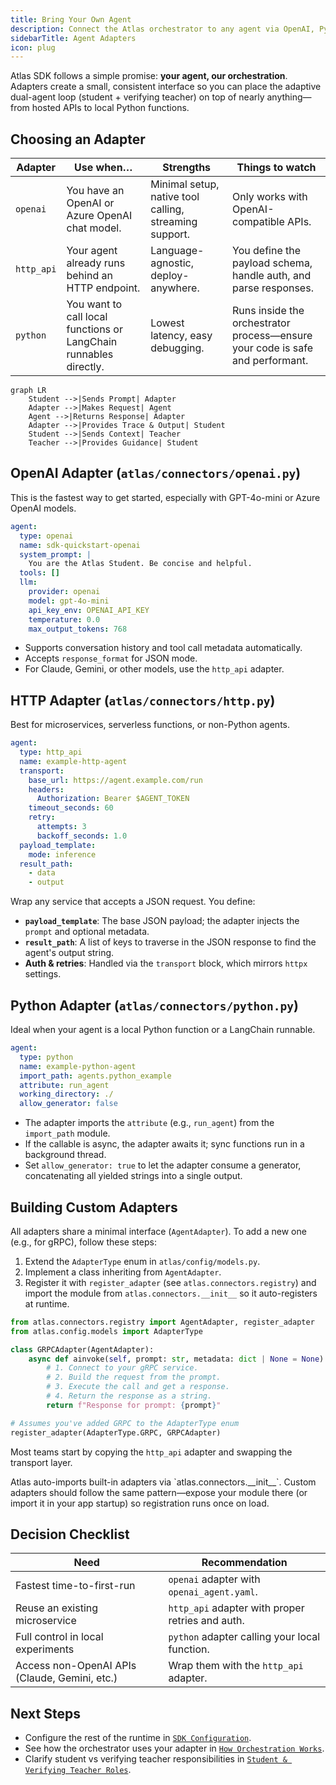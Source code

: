 ```yaml
---
title: Bring Your Own Agent
description: Connect the Atlas orchestrator to any agent via OpenAI, Python, or HTTP adapters.
sidebarTitle: Agent Adapters
icon: plug
---
```


Atlas SDK follows a simple promise: **your agent, our orchestration**. Adapters create a small, consistent interface so you can place the adaptive dual-agent loop (student + verifying teacher) on top of nearly anything—from hosted APIs to local Python functions.

## Choosing an Adapter

| Adapter | Use when… | Strengths | Things to watch |
|---------|-----------|-----------|-----------------|
| `openai` | You have an OpenAI or Azure OpenAI chat model. | Minimal setup, native tool calling, streaming support. | Only works with OpenAI-compatible APIs. |
| `http_api` | Your agent already runs behind an HTTP endpoint. | Language-agnostic, deploy-anywhere. | You define the payload schema, handle auth, and parse responses. |
| `python` | You want to call local functions or LangChain runnables directly. | Lowest latency, easy debugging. | Runs inside the orchestrator process—ensure your code is safe and performant. |

```mermaid
graph LR
    Student -->|Sends Prompt| Adapter
    Adapter -->|Makes Request| Agent
    Agent -->|Returns Response| Adapter
    Adapter -->|Provides Trace & Output| Student
    Student -->|Sends Context| Teacher
    Teacher -->|Provides Guidance| Student
```

## OpenAI Adapter (`atlas/connectors/openai.py`)

This is the fastest way to get started, especially with GPT-4o-mini or Azure OpenAI models.

```yaml
agent:
  type: openai
  name: sdk-quickstart-openai
  system_prompt: |
    You are the Atlas Student. Be concise and helpful.
  tools: []
  llm:
    provider: openai
    model: gpt-4o-mini
    api_key_env: OPENAI_API_KEY
    temperature: 0.0
    max_output_tokens: 768
```

- Supports conversation history and tool call metadata automatically.
- Accepts `response_format` for JSON mode.
- For Claude, Gemini, or other models, use the `http_api` adapter.

## HTTP Adapter (`atlas/connectors/http.py`)

Best for microservices, serverless functions, or non-Python agents.

```yaml
agent:
  type: http_api
  name: example-http-agent
  transport:
    base_url: https://agent.example.com/run
    headers:
      Authorization: Bearer $AGENT_TOKEN
    timeout_seconds: 60
    retry:
      attempts: 3
      backoff_seconds: 1.0
  payload_template:
    mode: inference
  result_path:
    - data
    - output
```

Wrap any service that accepts a JSON request. You define:

- **`payload_template`**: The base JSON payload; the adapter injects the `prompt` and optional metadata.
- **`result_path`**: A list of keys to traverse in the JSON response to find the agent's output string.
- **Auth & retries**: Handled via the `transport` block, which mirrors `httpx` settings.

## Python Adapter (`atlas/connectors/python.py`)

Ideal when your agent is a local Python function or a LangChain runnable.

```yaml
agent:
  type: python
  name: example-python-agent
  import_path: agents.python_example
  attribute: run_agent
  working_directory: ./
  allow_generator: false
```

- The adapter imports the `attribute` (e.g., `run_agent`) from the `import_path` module.
- If the callable is async, the adapter awaits it; sync functions run in a background thread.
- Set `allow_generator: true` to let the adapter consume a generator, concatenating all yielded strings into a single output.

## Building Custom Adapters

All adapters share a minimal interface (`AgentAdapter`). To add a new one (e.g., for gRPC), follow these steps:

1. Extend the `AdapterType` enum in `atlas/config/models.py`.
2. Implement a class inheriting from `AgentAdapter`.
3. Register it with `register_adapter` (see `atlas.connectors.registry`) and import the module from `atlas.connectors.__init__` so it auto-registers at runtime.

```python
from atlas.connectors.registry import AgentAdapter, register_adapter
from atlas.config.models import AdapterType

class GRPCAdapter(AgentAdapter):
    async def ainvoke(self, prompt: str, metadata: dict | None = None) -> str:
        # 1. Connect to your gRPC service.
        # 2. Build the request from the prompt.
        # 3. Execute the call and get a response.
        # 4. Return the response as a string.
        return f"Response for prompt: {prompt}"

# Assumes you've added GRPC to the AdapterType enum
register_adapter(AdapterType.GRPC, GRPCAdapter)
```

Most teams start by copying the `http_api` adapter and swapping the transport layer.

<Note>
Atlas auto-imports built-in adapters via `atlas.connectors.__init__`. Custom adapters should follow the same pattern—expose your module there (or import it in your app startup) so registration runs once on load.
</Note>

## Decision Checklist

| Need | Recommendation |
|------|----------------|
| Fastest time-to-first-run | `openai` adapter with `openai_agent.yaml`. |
| Reuse an existing microservice | `http_api` adapter with proper retries and auth. |
| Full control in local experiments | `python` adapter calling your local function. |
| Access non-OpenAI APIs (Claude, Gemini, etc.) | Wrap them with the `http_api` adapter. |

## Next Steps

- Configure the rest of the runtime in [`SDK Configuration`](/sdk/configuration).
- See how the orchestrator uses your adapter in [`How Orchestration Works`](/sdk/orchestration).
- Clarify student vs verifying teacher responsibilities in [`Student & Verifying Teacher Roles`](/sdk/student-verifying-teacher-roles).
